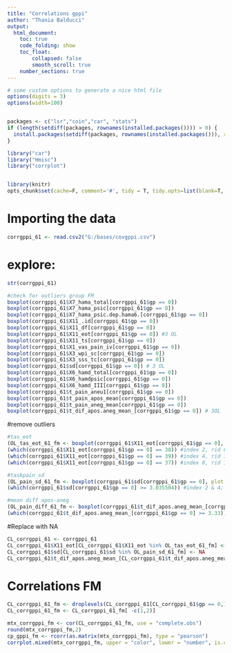 ---
title: "Correlations gppi"
author: "Thania Balducci"
output: 
  html_document:
    toc: true
    code_folding: show
    toc_float: 
        collapsed: false
        smooth_scroll: true
    number_sections: true
---

```{r setup, message=F, echo=F}
# some custom options to generate a nice html file
options(digits = 3)
options(width=100)


packages <- c("lsr","coin","car", "stats")
if (length(setdiff(packages, rownames(installed.packages()))) > 0) {
  install.packages(setdiff(packages, rownames(installed.packages())), repos='http://cran.us.r-project.org')  
}

library("car")
library("Hmisc")
library("corrplot")


library(knitr)
opts_chunk$set(cache=F, comment='#', tidy = T, tidy.opts=list(blank=T, width.cutoff=100), fig.align='center', message=F, warning=T, fig.width=6, fig.height=6, dev='svg',eval=T)
```

# Importing the data

```{r import}
corrgppi_61 <- read.csv2("G:/bases/covgppi.csv")
```

# explore:

```{r explore}

str(corrgppi_61)

#check for outliers group FM
boxplot(corrgppi_61$X7_hama_total[corrgppi_61$gp == 0])
boxplot(corrgppi_61$X7_hama_psic[corrgppi_61$gp == 0])
boxplot(corrgppi_61$X7_hama_psic.dep.hama6.[corrgppi_61$gp == 0])
boxplot(corrgppi_61$X11_.id[corrgppi_61$gp == 0])
boxplot(corrgppi_61$X11_df[corrgppi_61$gp == 0])
boxplot(corrgppi_61$X11_eot[corrgppi_61$gp == 0]) #3 OL
boxplot(corrgppi_61$X11_ts[corrgppi_61$gp == 0])
boxplot(corrgppi_61$X1_vas_pain_iv[corrgppi_61$gp == 0])
boxplot(corrgppi_61$X3_wpi_sc[corrgppi_61$gp == 0])
boxplot(corrgppi_61$X3_sss_tc[corrgppi_61$gp == 0])
boxplot(corrgppi_61$sd[corrgppi_61$gp == 0]) # 3 OL
boxplot(corrgppi_61$X6_hamd_total[corrgppi_61$gp == 0])
boxplot(corrgppi_61$X6_hamdpsic[corrgppi_61$gp == 0])
boxplot(corrgppi_61$X6_hamd_III[corrgppi_61$gp == 0])
boxplot(corrgppi_61$t_pain_aneu1[corrgppi_61$gp == 0])
boxplot(corrgppi_61$t_pain_apos_mean[corrgppi_61$gp == 0])
boxplot(corrgppi_61$t_pain_aneg_mean[corrgppi_61$gp == 0])
boxplot(corrgppi_61$t_dif_apos.aneg_mean_[corrgppi_61$gp == 0]) # 3OL
```

#remove outliers
```{r}
#tas_eot
(OL_tas_eot_61_fm <- boxplot(corrgppi_61$X11_eot[corrgppi_61$gp == 0], plot = FALSE)$out) #38 39 37
(which(corrgppi_61$X11_eot[corrgppi_61$gp == 0] == 38)) #index 2, rid 6
(which(corrgppi_61$X11_eot[corrgppi_61$gp == 0] == 39)) #index 4, rid 10
(which(corrgppi_61$X11_eot[corrgppi_61$gp == 0] == 37)) #index 8, rid 17

#taskpain_sd
(OL_pain_sd_61_fm <- boxplot(corrgppi_61$sd[corrgppi_61$gp == 0], plot = FALSE)$out) #3.035504 3.360130
(which(corrgppi_61$sd[corrgppi_61$gp == 0] >= 3.035504)) #index 2 & 4; rid 6 & 10

#mean diff apos-aneg
(OL_pain_diff_61_fm <- boxplot(corrgppi_61$t_dif_apos.aneg_mean_[corrgppi_61$gp == 0], plot = FALSE)$out) #8 7 3.33
(which(corrgppi_61$t_dif_apos.aneg_mean_[corrgppi_61$gp == 0] >= 3.33)) #index 2, 4 & 28; rid 6, 10 & 55
```

#Replace with NA

```{r}
CL_corrgppi_61 <- corrgppi_61
CL_corrgppi_61$X11_eot[CL_corrgppi_61$X11_eot %in% OL_tas_eot_61_fm] <- NA
CL_corrgppi_61$sd[CL_corrgppi_61$sd %in% OL_pain_sd_61_fm] <- NA
CL_corrgppi_61$t_dif_apos.aneg_mean_[CL_corrgppi_61$t_dif_apos.aneg_mean_ %in% OL_pain_diff_61_fm] <- NA
```

# Correlations  FM
```{r}
CL_corrgppi_61_fm <- droplevels(CL_corrgppi_61[CL_corrgppi_61$gp == 0,])
CL_corrgppi_61_fm <- CL_corrgppi_61_fm[ -c(1,2)]

mtx_corrgppi_fm <- cor(CL_corrgppi_61_fm, use = "complete.obs")
round(mtx_corrgppi_fm,2)
cp_gppi_fm <- rcorr(as.matrix(mtx_corrgppi_fm), type = "pearson")
corrplot.mixed(mtx_corrgppi_fm, upper = "color", lower = "number", is.corr = F, p.mat = cp_gppi_fm$P, insig = "blank", number.cex=0.6, tl.cex=0.6, order = "FPC",mar = c(4, 4, 4, 4))
```

